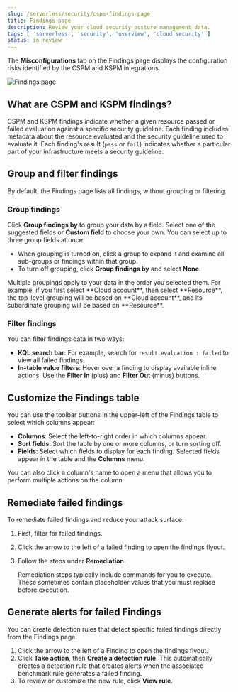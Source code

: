 ```yaml
---
slug: /serverless/security/cspm-findings-page
title: Findings page
description: Review your cloud security posture management data.
tags: [ 'serverless', 'security', 'overview', 'cloud security' ]
status: in review
---
```


<DocBadge template="technical preview" />
<div id="cspm-findings-page"></div>

The **Misconfigurations** tab on the Findings page displays the configuration risks identified by the <DocLink slug="/serverless/security/cspm">CSPM</DocLink> and <DocLink slug="/serverless/security/kspm">KSPM</DocLink> integrations.

![Findings page](../images/findings-page/-cloud-native-security-findings-page.png)

<div id="cspm-findings-page-what-are-findings"></div>

## What are CSPM and KSPM findings?

CSPM and KSPM findings indicate whether a given resource passed or failed evaluation against a specific security guideline. Each finding includes metadata about the resource evaluated and the security guideline used to evaluate it. Each finding's result (`pass` or `fail`) indicates whether a particular part of your infrastructure meets a security guideline.

<div id="cspm-findings-page-group-filter"></div>

## Group and filter findings
By default, the Findings page lists all findings, without grouping or filtering.

### Group findings 

Click **Group findings by** to group your data by a field. Select one of the suggested fields or **Custom field** to choose your own. You can select up to three group fields at once.

* When grouping is turned on, click a group to expand it and examine all sub-groups or findings within that group.
* To turn off grouping, click **Group findings by** and select **None**.

<DocCallOut title="Note">
Multiple groupings apply to your data in the order you selected them. For example, if you first select **Cloud account**, then select **Resource**, the top-level grouping will be based on **Cloud account**, and its subordinate grouping will be based on **Resource**. 
</DocCallOut>

<div id="cspm-findings-page-filter-findings"></div>

### Filter findings
You can filter findings data in two ways:

* **KQL search bar**: For example, search for `result.evaluation : failed` to view all failed findings.
* **In-table value filters**: Hover over a finding to display available inline actions. Use the **Filter In** (plus) and **Filter Out** (minus) buttons.

## Customize the Findings table
You can use the toolbar buttons in the upper-left of the Findings table to select which columns appear:

* **Columns**: Select the left-to-right order in which columns appear.
* **Sort fields**: Sort the table by one or more columns, or turn sorting off.
* **Fields**: Select which fields to display for each finding. Selected fields appear in the table and the **Columns** menu.

<DocCallOut title="Tip">
You can also click a column's name to open a menu that allows you to perform multiple actions on the column. 
</DocCallOut>

<div id="cspm-findings-page-remediate-findings"></div>

## Remediate failed findings
To remediate failed findings and reduce your attack surface:

1. First, <DocLink slug="/serverless/security/cspm-findings-page" section="filter-findings">filter for failed findings</DocLink>.
1. Click the arrow to the left of a failed finding to open the findings flyout.
1. Follow the steps under **Remediation**.

    <DocCallOut title="Note">
    Remediation steps typically include commands for you to execute. These sometimes contain placeholder values that you must replace before execution.
    </DocCallOut>

<div id="cspm-create-rule-from-finding"></div>

## Generate alerts for failed Findings
You can create detection rules that detect specific failed findings directly from the Findings page.

1. Click the arrow to the left of a Finding to open the findings flyout.
1. Click **Take action**, then **Create a detection rule**. This automatically creates a detection rule that creates alerts when the associated benchmark rule generates a failed finding.
1. To review or customize the new rule, click **View rule**.

